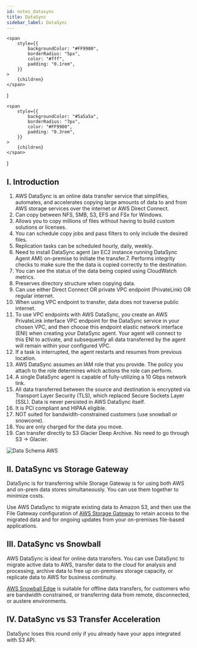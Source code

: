 ```yaml
---
id: notes_datasync
title: DataSync
sidebar_label: DataSync
---
```



	<span
		style={{
			backgroundColor: "#FF9900",
			borderRadius: "5px",
			color: "#fff",
			padding: "0.1rem",
		}}
	>
		{children}
	</span>
)

	<span
		style={{
			backgroundColor: "#5a5a5a",
			borderRadius: "7px",
			color: "#FF9900",
			padding: "0.3rem",
		}}
	>
		{children}
	</span>
)

## I. Introduction

1. AWS DataSync is an online data transfer service that simplifies, automates, and accelerates copying large amounts of data to and from AWS storage services <Quote>over the internet or AWS Direct Connect.</Quote>
2. <Quote>Can copy between NFS, SMB, S3, EFS and FSx for Windows.</Quote>
3. Allows you to <Quote>copy millions of files</Quote> without having to build custom solutions or licenses.
4. You can schedule copy jobs and pass filters to only include the desired files.
5. Replication tasks can be scheduled hourly, daily, weekly.
6. <Quote>Need to install DataSync agent (an EC2 instance running DataSync Agent AMI) on-premise to initiate the transfer.</Quote>7. Performs integrity checks to make sure the the data is copied correctly to the destination.
8. You can see the status of the data being copied using CloudWatch metrics.
9. Preserves directory structure when copying data.
10. <Quote>Can use either Direct Connect OR private VPC endpoint (PrivateLink) OR regular internet.</Quote>
11. When using VPC endpoint to transfer, data does not traverse public internet.
12. To use VPC endpoints with AWS DataSync, you create an AWS PrivateLink interface VPC endpoint for the DataSync service in your chosen VPC, and then choose this endpoint elastic network interface (ENI) when creating your DataSync agent. Your agent will connect to this ENI to activate, and subsequently all data transferred by the agent will remain within your configured VPC.
13. If a task is interrupted, the agent restarts and resumes from previous location.
14. AWS DataSync assumes an IAM role that you provide. The policy you attach to the role determines which actions the role can perform.
15. <Quote>A single DataSync agent is capable of fully-utilizing a 10 Gbps network link.</Quote>
16. All data transferred between the source and destination is encrypted via Transport Layer Security (TLS), which replaced Secure Sockets Layer (SSL). Data is never persisted in AWS DataSync itself.
17. It is PCI compliant and HIPAA eligible.
18. NOT suited for bandwidth-constrained customers (use snowball or snowcone).
19. You are only charged for the data you move.
20. <Quote>Can transfer directly to S3 Glacier Deep Archive. No need to go through S3 → Glacier.</Quote>

![Data Schema AWS](../src/media/dataschema.png)

## II. DataSync vs Storage Gateway

DataSync is for transferring while Storage Gateway is for using both AWS and on-prem data stores simultaneously. You can use them together to minimize costs.

Use AWS DataSync to migrate existing data to Amazon S3, and then use the File Gateway configuration of [AWS Storage Gateway](https://aws.amazon.com/storagegateway/) to retain access to the migrated data and for ongoing updates from your on-premises file-based applications.

## III. DataSync vs Snowball

AWS DataSync is ideal for online data transfers. You can use DataSync to migrate active data to AWS, transfer data to the cloud for analysis and processing, archive data to free up on-premises storage capacity, or replicate data to AWS for business continuity.

[AWS Snowball Edge](https://aws.amazon.com/snowball-edge/) is suitable for offline data transfers, for customers who are bandwidth constrained, or transferring data from remote, disconnected, or austere environments.

## IV. DataSync vs S3 Transfer Acceleration

DataSync loses this round only if you already have your apps integrated with S3 API.